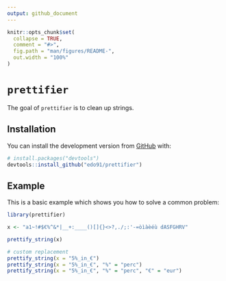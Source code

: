 ```yaml
---
output: github_document
---
```


<!-- README.md is generated from README.Rmd. Please edit that file -->

```r
knitr::opts_chunk$set(
  collapse = TRUE,
  comment = "#>",
  fig.path = "man/figures/README-",
  out.width = "100%"
)
```

# `prettifier`

The goal of `prettifier` is to clean up strings.


## Installation

You can install the development version from [GitHub](https://github.com/) with:

``` r
# install.packages("devtools")
devtools::install_github("edo91/prettifier")
```

## Example

This is a basic example which shows you how to solve a common problem:

```r
library(prettifier)
```

```r

x <- "a1~!#$€%^&*|__+:____()[]{}<>?,./;:'-=òìàèéù dASFGHRV"

prettify_string(x)

# custom replacement
prettify_string(x = "5%_in_€")
prettify_string(x = "5%_in_€", "%" = "perc")
prettify_string(x = "5%_in_€", "%" = "perc", "€" = "eur")

```


